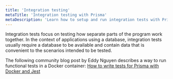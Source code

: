 ```yaml
---
title: 'Integration testing'
metaTitle: 'Integration testing with Prisma'
metaDescription: 'Learn how to setup and run integration tests with Prisma'
---
```


<TopBlock>

Integration tests focus on testing how separate parts of the program work together. In the context of applications using a database, integration tests usually require a database to be available and contain data that is convenient to the scenarios intended to be tested.

The following community blog post by Eddy Nguyen describes a way to run functional tests in a Docker container: [How to write tests for Prisma with Docker and Jest](https://dev.to/eddeee888/how-to-write-tests-for-prisma-with-docker-and-jest-593i)

</TopBlock>
